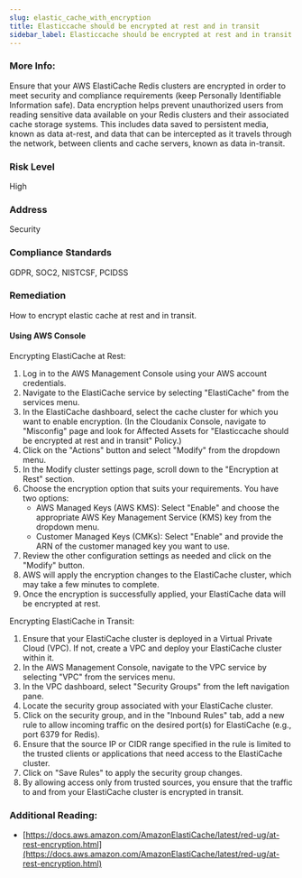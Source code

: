 ```yaml
---
slug: elastic_cache_with_encryption
title: Elasticcache should be encrypted at rest and in transit
sidebar_label: Elasticcache should be encrypted at rest and in transit
---
```


### More Info:

Ensure that your AWS ElastiCache Redis clusters are encrypted in order to meet security and compliance requirements (keep Personally Identifiable Information safe). Data encryption helps prevent unauthorized users from reading sensitive data available on your Redis clusters and their associated cache storage systems. This includes data saved to persistent media, known as data at-rest, and data that can be intercepted as it travels through the network, between clients and cache servers, known as data in-transit.

### Risk Level

High

### Address

Security

### Compliance Standards

GDPR, SOC2, NISTCSF, PCIDSS

### Remediation

How to encrypt elastic cache at rest and in transit.

#### Using AWS Console

Encrypting ElastiCache at Rest:
1. Log in to the AWS Management Console using your AWS account credentials.
2. Navigate to the ElastiCache service by selecting "ElastiCache" from the services menu.
3. In the ElastiCache dashboard, select the cache cluster for which you want to enable encryption.
    (In the Cloudanix Console, navigate to "Misconfig" page and look for Affected Assets for "Elasticcache should be encrypted at rest and in transit" Policy.)
4. Click on the "Actions" button and select "Modify" from the dropdown menu.
5. In the Modify cluster settings page, scroll down to the "Encryption at Rest" section.
6. Choose the encryption option that suits your requirements. You have two options:
   - AWS Managed Keys (AWS KMS): Select "Enable" and choose the appropriate AWS Key Management Service (KMS) key from the dropdown menu.
   - Customer Managed Keys (CMKs): Select "Enable" and provide the ARN of the customer managed key you want to use.
7. Review the other configuration settings as needed and click on the "Modify" button.
8. AWS will apply the encryption changes to the ElastiCache cluster, which may take a few minutes to complete.
9. Once the encryption is successfully applied, your ElastiCache data will be encrypted at rest.

Encrypting ElastiCache in Transit:
1. Ensure that your ElastiCache cluster is deployed in a Virtual Private Cloud (VPC). If not, create a VPC and deploy your ElastiCache cluster within it.
2. In the AWS Management Console, navigate to the VPC service by selecting "VPC" from the services menu.
3. In the VPC dashboard, select "Security Groups" from the left navigation pane.
4. Locate the security group associated with your ElastiCache cluster.
5. Click on the security group, and in the "Inbound Rules" tab, add a new rule to allow incoming traffic on the desired port(s) for ElastiCache (e.g., port 6379 for Redis).
6. Ensure that the source IP or CIDR range specified in the rule is limited to the trusted clients or applications that need access to the ElastiCache cluster.
7. Click on "Save Rules" to apply the security group changes.
8. By allowing access only from trusted sources, you ensure that the traffic to and from your ElastiCache cluster is encrypted in transit.

### Additional Reading:

- [https://docs.aws.amazon.com/AmazonElastiCache/latest/red-ug/at-rest-encryption.html](https://docs.aws.amazon.com/AmazonElastiCache/latest/red-ug/at-rest-encryption.html) 

